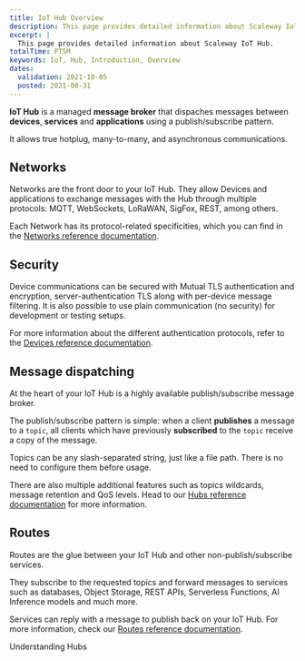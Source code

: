 ```yaml
---
title: IoT Hub Overview
description: This page provides detailed information about Scaleway IoT Hub.
excerpt: |
  This page provides detailed information about Scaleway IoT Hub.
totalTime: PT5M
keywords: IoT, Hub, Introduction, Overview
dates:
  validation: 2021-10-05
  posted: 2021-08-31
---
```


**IoT Hub** is a managed **message broker** that dispaches messages between **devices**, **services** and **applications** using a publish/subscribe pattern.

It allows true hotplug, many-to-many, and asynchronous communications.

<Lightbox src="assets/scaleway-iothub-overview.png" size="large" alt=""/>


## Networks

Networks are the front door to your IoT Hub. They allow Devices and applications to exchange messages with the Hub through multiple protocols: MQTT, WebSockets, LoRaWAN, SigFox, REST, among others. 

Each Network has its protocol-related specificities, which you can find in the [Networks reference documentation](/iot/iot-hub/reference-content/networks/).

## Security

Device communications can be secured with Mutual TLS authentication and encryption, server-authentication TLS along with per-device message filtering. It is also possible to use plain communication (no security) for development or testing setups.

For more information about the different authentication protocols, refer to the [Devices reference documentation](/iot/iot-hub/reference-content/devices/).

## Message dispatching

At the heart of your IoT Hub is a highly available publish/subscribe message broker.

The publish/subscribe pattern is simple: when a client **publishes** a message to a `topic`, all clients which have previously **subscribed** to the `topic` receive a copy of the message. 

<Message type="note">

  Topics can be any slash-separated string, just like a file path. There is no need to configure them before usage.

</Message>

There are also multiple additional features such as topics wildcards, message retention and QoS levels. Head to our [Hubs reference documentation](/iot/iot-hub/reference-content/hubs/) for more information.

## Routes

Routes are the glue between your IoT Hub and other non-publish/subscribe services.

They subscribe to the requested topics and forward messages to services such as databases, Object Storage, REST APIs, Serverless Functions, AI Inference models and much more.

Services can reply with a message to publish back on your IoT Hub. For more information, check our [Routes reference documentation](/iot/iot-hub/reference-content/routes/).

<Navigation title="See Also">
  <NextButton to="/iot/iot-hub/reference-content/hubs/">Understanding Hubs</NextButton>
</Navigation>

